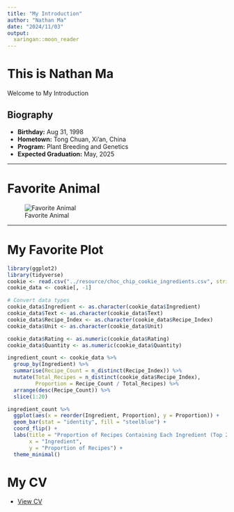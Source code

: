 ```yaml
---
title: "My Introduction"
author: "Nathan Ma"
date: "2024/11/03"
output:
  xaringan::moon_reader
---
```


# This is Nathan Ma
Welcome to My Introduction

## Biography
- **Birthday:** Aug 31, 1998
- **Hometown:** Tong Chuan, Xi'an, China
- **Program:** Plant Breeding and Genetics
- **Expected Graduation:** May, 2025

---

# Favorite Animal
![Favorite Animal](https://s.yimg.com/ny/api/res/1.2/ZJ3Npm6ZR15QHzhVTx1.Yw--/YXBwaWQ9aGlnaGxhbmRlcjt3PTEyMDA7aD05MjM-/https://s.yimg.com/os/creatr-images/2019-12/aacbee10-15ca-11ea-af93-1941b4bd60b5)

---

# My Favorite Plot

```r
library(ggplot2)
library(tidyverse)
cookie <- read.csv("../resource/choc_chip_cookie_ingredients.csv", stringsAsFactors = FALSE)
cookie_data <- cookie[, -1]

# Convert data types
cookie_data$Ingredient <- as.character(cookie_data$Ingredient)
cookie_data$Text <- as.character(cookie_data$Text)
cookie_data$Recipe_Index <- as.character(cookie_data$Recipe_Index)
cookie_data$Unit <- as.character(cookie_data$Unit)

cookie_data$Rating <- as.numeric(cookie_data$Rating)
cookie_data$Quantity <- as.numeric(cookie_data$Quantity)

ingredient_count <- cookie_data %>%
  group_by(Ingredient) %>%
  summarise(Recipe_Count = n_distinct(Recipe_Index)) %>%
  mutate(Total_Recipes = n_distinct(cookie_data$Recipe_Index),
         Proportion = Recipe_Count / Total_Recipes) %>%
  arrange(desc(Recipe_Count)) %>%
  slice(1:20)

ingredient_count %>%
  ggplot(aes(x = reorder(Ingredient, Proportion), y = Proportion)) +
  geom_bar(stat = "identity", fill = "steelblue") +
  coord_flip() +
  labs(title = "Proportion of Recipes Containing Each Ingredient (Top 20)",
       x = "Ingredient",
       y = "Proportion of Recipes") +
  theme_minimal()
```

# My CV
 - [View CV](../resource/CV.pdf)

